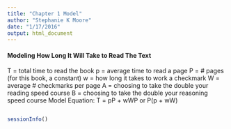```yaml
---
title: "Chapter 1 Model"
author: "Stephanie K Moore"
date: "1/17/2016"
output: html_document
---
```

#### Modeling How Long It Will Take to Read The Text ####
 T = total time to read the book
 p = average time to read a page
 P = # pages (for this book, a constant)
 w = how long it takes to work a checkmark
 W = average # checkmarks per page 
 A = choosing to take the double your reading speed course
 B = choosing to take the double your reasoning speed course
Model Equation: T = pP + wWP or P(p + wW)
```r

```

```r
sessionInfo()
```